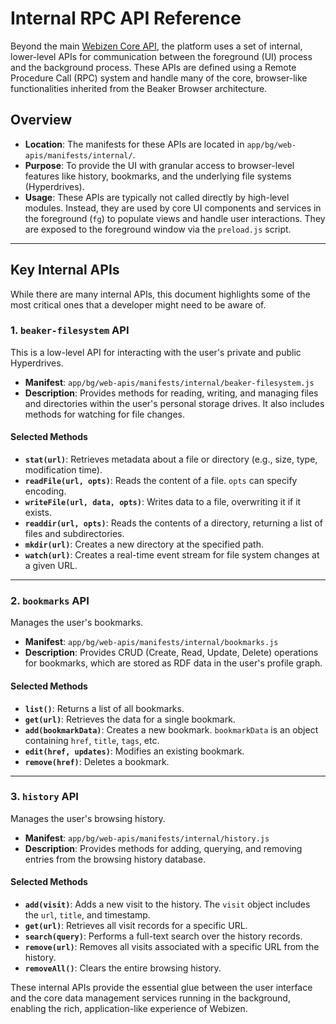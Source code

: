 # Internal RPC API Reference

Beyond the main [Webizen Core API](./webizen-api), the platform uses a set of internal, lower-level APIs for communication between the foreground (UI) process and the background process. These APIs are defined using a Remote Procedure Call (RPC) system and handle many of the core, browser-like functionalities inherited from the Beaker Browser architecture.

## Overview

-   **Location**: The manifests for these APIs are located in `app/bg/web-apis/manifests/internal/`.
-   **Purpose**: To provide the UI with granular access to browser-level features like history, bookmarks, and the underlying file systems (Hyperdrives).
-   **Usage**: These APIs are typically not called directly by high-level modules. Instead, they are used by core UI components and services in the foreground (`fg`) to populate views and handle user interactions. They are exposed to the foreground window via the `preload.js` script.

---

## Key Internal APIs

While there are many internal APIs, this document highlights some of the most critical ones that a developer might need to be aware of.

### 1. `beaker-filesystem` API

This is a low-level API for interacting with the user's private and public Hyperdrives.

-   **Manifest**: `app/bg/web-apis/manifests/internal/beaker-filesystem.js`
-   **Description**: Provides methods for reading, writing, and managing files and directories within the user's personal storage drives. It also includes methods for watching for file changes.

#### Selected Methods

-   **`stat(url)`**: Retrieves metadata about a file or directory (e.g., size, type, modification time).
-   **`readFile(url, opts)`**: Reads the content of a file. `opts` can specify encoding.
-   **`writeFile(url, data, opts)`**: Writes data to a file, overwriting it if it exists.
-   **`readdir(url, opts)`**: Reads the contents of a directory, returning a list of files and subdirectories.
-   **`mkdir(url)`**: Creates a new directory at the specified path.
-   **`watch(url)`**: Creates a real-time event stream for file system changes at a given URL.

---

### 2. `bookmarks` API

Manages the user's bookmarks.

-   **Manifest**: `app/bg/web-apis/manifests/internal/bookmarks.js`
-   **Description**: Provides CRUD (Create, Read, Update, Delete) operations for bookmarks, which are stored as RDF data in the user's profile graph.

#### Selected Methods

-   **`list()`**: Returns a list of all bookmarks.
-   **`get(url)`**: Retrieves the data for a single bookmark.
-   **`add(bookmarkData)`**: Creates a new bookmark. `bookmarkData` is an object containing `href`, `title`, `tags`, etc.
-   **`edit(href, updates)`**: Modifies an existing bookmark.
-   **`remove(href)`**: Deletes a bookmark.

---

### 3. `history` API

Manages the user's browsing history.

-   **Manifest**: `app/bg/web-apis/manifests/internal/history.js`
-   **Description**: Provides methods for adding, querying, and removing entries from the browsing history database.

#### Selected Methods

-   **`add(visit)`**: Adds a new visit to the history. The `visit` object includes the `url`, `title`, and timestamp.
-   **`get(url)`**: Retrieves all visit records for a specific URL.
-   **`search(query)`**: Performs a full-text search over the history records.
-   **`remove(url)`**: Removes all visits associated with a specific URL from the history.
-   **`removeAll()`**: Clears the entire browsing history.

These internal APIs provide the essential glue between the user interface and the core data management services running in the background, enabling the rich, application-like experience of Webizen.
